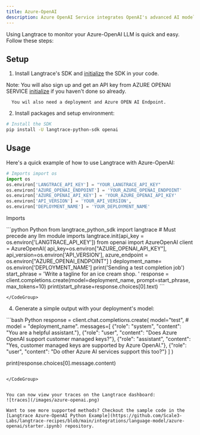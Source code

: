 ```yaml
---
title: Azure-OpenAI
description: Azure OpenAI Service integrates OpenAI's advanced AI models, like GPT-4, with Azure's secure cloud infrastructure, enabling businesses to enhance their applications with sophisticated language processing capabilities. It provides scalable, customizable, and enterprise-grade AI solutions while ensuring data privacy and compliance. This service leverages Azure's reliability and security to offer powerful AI functionalities across various use cases.
---
```


Using Langtrace to monitor your Azure-OpenAI LLM is quick and easy. Follow these steps:

## Setup

1. Install Langtrace's SDK and [initialize](/quickstart) the SDK in your code.

Note: You will also sign up and get an API key from AZURE OPENAI SERVICE [initialize](https://azure.microsoft.com/en-us/free/ai-services/?azure-portal=true/)  if you haven't done so already.

      You wil also need a deployment and Azure OPEN AI Endpoint.

2. Install packages and setup environment:

```bash Python
# Install the SDK
pip install -U langtrace-python-sdk openai
```
## Usage

Here's a quick example of how to use Langtrace with Azure-OpenAI:

```python Python
# Imports import os
import os
os.environ['LANGTRACE_API_KEY'] = "YOUR_LANGTRACE_API_KEY"
os.environ['AZURE_OPENAI_ENDPOINT'] = 'YOUR_AZURE_OPENAI_ENDPOINT'
os.environ['AZURE_OPENAI_API_KEY'] = 'YOUR_AZURE_OPENAI_API_KEY'
os.environ['API_VERSION'] = 'YOUR_API_VERSION',
os.environ['DEPLOYMENT_NAME'] = 'YOUR_DEPLOYMENT_NAME'
```

Imports

<CodeGroup>
  ```python Python
 from langtrace_python_sdk import langtrace # Must precede any llm module imports
langtrace.init(api_key = os.environ['LANGTRACE_API_KEY'])
from openai import AzureOpenAI
client = AzureOpenAI(
    api_key=os.environ["AZURE_OPENAI_API_KEY"],
    api_version=os.environ['API_VERSION'],
    azure_endpoint = os.environ["AZURE_OPENAI_ENDPOINT"]
    )
deployment_name= os.environ['DEPLOYMENT_NAME']
print('Sending a test completion job')
start_phrase = 'Write a tagline for an ice cream shop. '
response = client.completions.create(model=deployment_name, prompt=start_phrase, max_tokens=10)
print(start_phrase+response.choices[0].text)
```

    </CodeGroup>

4. Generate a simple output with your deployment's model:

<CodeGroup>
     ```bash Python
response = client.chat.completions.create(
    model="test", # model = "deployment_name".
    messages=[
        {"role": "system", "content": "You are a helpful assistant."},
        {"role": "user", "content": "Does Azure OpenAI support customer managed keys?"},
        {"role": "assistant", "content": "Yes, customer managed keys are supported by Azure OpenAI."},
        {"role": "user", "content": "Do other Azure AI services support this too?"}
    ]
)

print(response.choices[0].message.content)
 ```

</CodeGroup>


You can now view your traces on the Langtrace dashboard:
 ![traces](/images/azure-openai.png)

Want to see more supported methods? Checkout the sample code in the [Langtrace Azure-OpenAI Python Example](https://github.com/Scale3-Labs/langtrace-recipes/blob/main/integrations/language-model/azure-openai/starter.ipynb) repository.